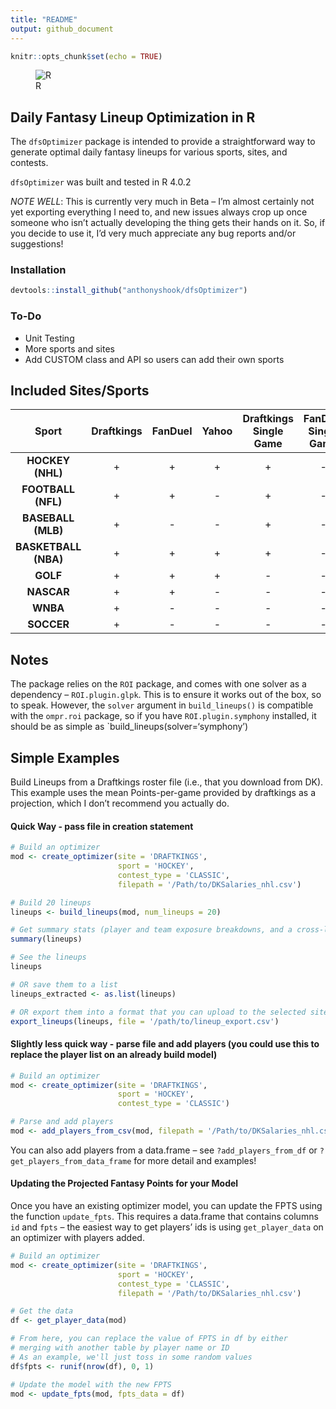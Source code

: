 ```yaml
---
title: "README"
output: github_document
---
```


```r
knitr::opts_chunk$set(echo = TRUE)
```
![R](https://github.com/anthonyshook/dfsOptimizer/workflows/R/badge.svg)

## Daily Fantasy Lineup Optimization in R

The `dfsOptimizer` package is intended to provide a straightforward way to generate optimal daily fantasy lineups for various sports, sites, and contests.

`dfsOptimizer` was built and tested in R 4.0.2

*NOTE WELL*: This is currently very much in Beta -- I'm almost certainly not yet exporting everything I need to, and new issues always crop up once someone who isn't actually developing the thing gets their hands on it.  So, if you decide to use it, I'd very much appreciate any bug reports and/or suggestions!

### Installation
```r
devtools::install_github("anthonyshook/dfsOptimizer")
```

### To-Do
* Unit Testing
* More sports and sites
* Add CUSTOM class and API so users can add their own sports

## Included Sites/Sports

|        Sport         |     Draftkings     |      FanDuel       |       Yahoo        | Draftkings Single Game | FanDuel Single Game |
|:--------------------:|:------------------:|:------------------:|:------------------:|:----------------------:|:-------------------:|
|   **HOCKEY (NHL)**   | + | + | + |   +   |          -          |
|  **FOOTBALL (NFL)**  | + | + |         -          |   +   |          -          |
|  **BASEBALL (MLB)**  | + |         -          |         -          |   +   |          -          |
| **BASKETBALL (NBA)** | + | + | + |   +   |          -          |
|       **GOLF**       | + | + | + |           -            |          -          |
|      **NASCAR**      | + | + |         -          |           -            |          -          |
|       **WNBA**       | + |         -          |         -          |           -            |          -          |
|      **SOCCER**      | + |         -          |         -          |           -            |          -          |

## Notes

The package relies on the `ROI` package, and comes with one solver as a dependency -- `ROI.plugin.glpk`. This is to ensure it works out of the box,
so to speak.  However, the `solver` argument in `build_lineups()` is compatible with the `ompr.roi` package, so if you have `ROI.plugin.symphony` installed,
it should be as simple as `build_lineups(solver='symphony')

## Simple Examples
Build Lineups from a Draftkings roster file (i.e., that you download from DK). This example uses the mean Points-per-game provided by draftkings as a projection,
which I don't recommend you actually do.

#### Quick Way - pass file in creation statement
```r
# Build an optimizer
mod <- create_optimizer(site = 'DRAFTKINGS', 
                        sport = 'HOCKEY', 
                        contest_type = 'CLASSIC', 
                        filepath = '/Path/to/DKSalaries_nhl.csv')

# Build 20 lineups
lineups <- build_lineups(mod, num_lineups = 20)

# Get summary stats (player and team exposure breakdowns, and a cross-lineup similarity measure)
summary(lineups)

# See the lineups
lineups

# OR save them to a list
lineups_extracted <- as.list(lineups)

# OR export them into a format that you can upload to the selected site
export_lineups(lineups, file = '/path/to/lineup_export.csv')
```

#### Slightly less quick way - parse file and add players (you could use this to replace the player list on an already build model)
```r
# Build an optimizer
mod <- create_optimizer(site = 'DRAFTKINGS', 
                        sport = 'HOCKEY', 
                        contest_type = 'CLASSIC')

# Parse and add players
mod <- add_players_from_csv(mod, filepath = '/Path/to/DKSalaries_nhl.csv')
```

You can also add players from a data.frame -- see `?add_players_from_df` or `?get_players_from_data_frame` for more detail and examples!

#### Updating the Projected Fantasy Points for your Model
Once you have an existing optimizer model, you can update the FPTS using the function `update_fpts`.  This requires a data.frame that contains columns `id` and `fpts` -- the easiest way to get players' ids is using `get_player_data` on an optimizer with players added.
```r
# Build an optimizer
mod <- create_optimizer(site = 'DRAFTKINGS', 
                        sport = 'HOCKEY', 
                        contest_type = 'CLASSIC',
                        filepath = '/Path/to/DKSalaries_nhl.csv')

# Get the data
df <- get_player_data(mod)

# From here, you can replace the value of FPTS in df by either
# merging with another table by player name or ID
# As an example, we'll just toss in some random values
df$fpts <- runif(nrow(df), 0, 1)

# Update the model with the new FPTS
mod <- update_fpts(mod, fpts_data = df)
```
